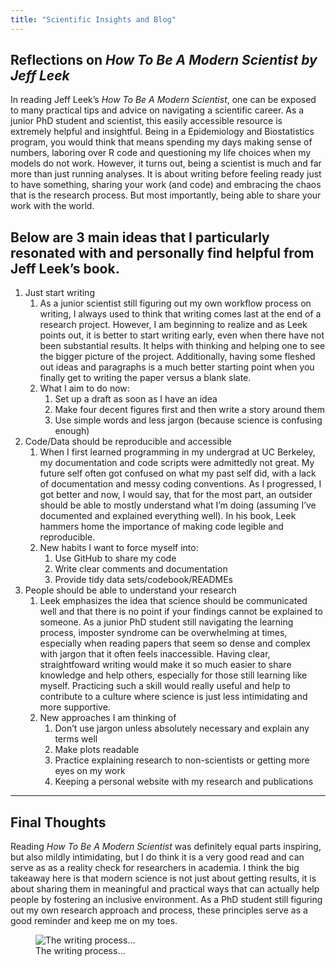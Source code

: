 ```yaml
---
title: "Scientific Insights and Blog"
---
```


## Reflections on *How To Be A Modern Scientist by Jeff Leek*

In reading Jeff Leek's *How To Be A Modern Scientist*, one can be exposed to many practical tips and advice on navigating a scientific career. As a junior PhD student and scientist, this easily accessible resource is extremely helpful and insightful. Being in a Epidemiology and Biostatistics program, you would think that means spending my days making sense of numbers, laboring over R code and questioning my life choices when my models do not work. However, it turns out, being a scientist is much and far more than just running analyses. It is about writing before feeling ready just to have something, sharing your work (and code) and embracing the chaos that is the research process. But most importantly, being able to share your work with the world.

Below are 3 main ideas that I particularly resonated with and personally find helpful from Jeff Leek's book.
------------------------------------------------------------------------

1.  Just start writing
    1.  As a junior scientist still figuring out my own workflow process on writing, I always used to think that writing comes last at the end of a research project. However, I am beginning to realize and as Leek points out, it is better to start writing early, even when there have not been substantial results. It helps with thinking and helping one to see the bigger picture of the project. Additionally, having some fleshed out ideas and paragraphs is a much better starting point when you finally get to writing the paper versus a blank slate.
    2.  What I aim to do now:
        1.  Set up a draft as soon as I have an idea
        2.  Make four decent figures first and then write a story around them
        3.  Use simple words and less jargon (because science is confusing enough)
2.  Code/Data should be reproducible and accessible
    1.  When I first learned programming in my undergrad at UC Berkeley, my documentation and code scripts were admittedly not great. My future self often got confused on what my past self did, with a lack of documentation and messy coding conventions. As I progressed, I got better and now, I would say, that for the most part, an outsider should be able to mostly understand what I'm doing (assuming I've documented and explained everything well). In his book, Leek hammers home the importance of making code legible and reproducible.
    2.  New habits I want to force myself into:
        1.  Use GitHub to share my code
        2.  Write clear comments and documentation
        3.  Provide tidy data sets/codebook/READMEs
3.  People should be able to understand your research
    1.  Leek emphasizes the idea that science should be communicated well and that there is no point if your findings cannot be explained to someone. As a junior PhD student still navigating the learning process, imposter syndrome can be overwhelming at times, especially when reading papers that seem so dense and complex with jargon that it often feels inaccessible. Having clear, straightfoward writing would make it so much easier to share knowledge and help others, especially for those still learning like myself. Practicing such a skill would really useful and help to contribute to a culture where science is just less intimidating and more supportive.
    2.  New approaches I am thinking of
        1.  Don't use jargon unless absolutely necessary and explain any terms well
        2.  Make plots readable
        3.  Practice explaining research to non-scientists or getting more eyes on my work
        4.  Keeping a personal website with my research and publications
        
------------------------------------------------------------------------

## Final Thoughts

Reading *How To Be A Modern Scientist* was definitely equal parts inspiring, but also mildly intimidating, but I do think it is a very good read and can serve as as a reality check for researchers in academia. I think the big takeaway here is that modern science is not just about getting results, it is about sharing them in meaningful and practical ways that can actually help people by fostering an inclusive environment. As a PhD student still figuring out my own research approach and process, these principles serve as a good reminder and keep me on my toes.


![The writing process...](comic.png)

